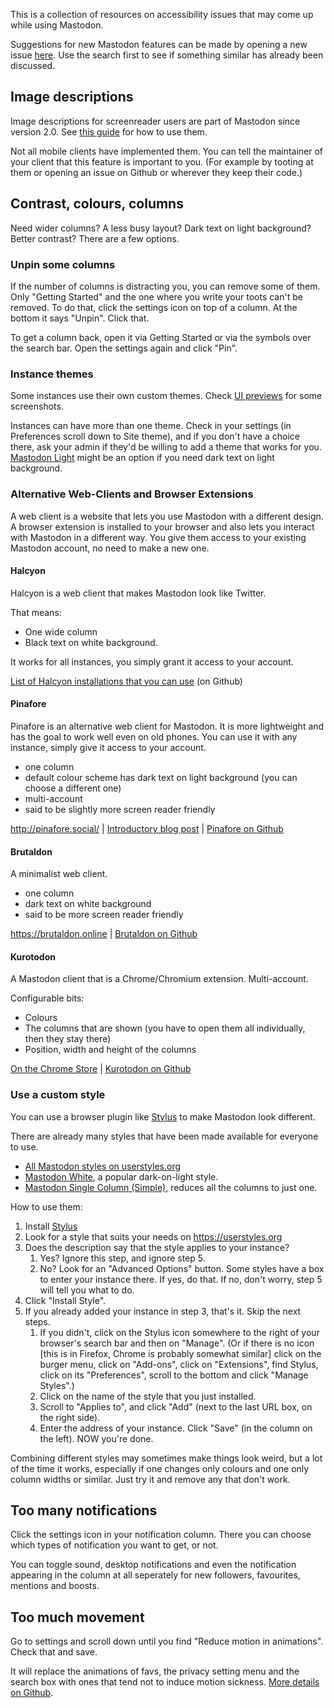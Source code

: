 This is a collection of resources on accessibility issues that may come up while using Mastodon.

Suggestions for new Mastodon features can be made by opening a new issue [https://github.com/tootsuite/mastodon/issues here]. Use the search first to see if something similar has already been discussed.

==Image descriptions==
Image descriptions for screenreader users are part of Mastodon since version 2.0. See [https://anna.flourishing.stream/2017/11/03/accessible-media/ this guide] for how to use them.

Not all mobile clients have implemented them. You can tell the maintainer of your client that this feature is important to you. (For example by tooting at them or opening an issue on Github or wherever they keep their code.)

==Contrast, colours, columns==

Need wider columns? A less busy layout? Dark text on light background? Better contrast? There are a few options.

===Unpin some columns===
If the number of columns is distracting you, you can remove some of them. Only "Getting Started" and the one where you write your toots can't be removed. To do that, click the settings icon on top of a column. At the bottom it says "Unpin". Click that.

To get a column back, open it via Getting Started or via the symbols over the search bar. Open the settings again and click "Pin".

===Instance themes===
Some instances use their own custom themes. Check [[UI previews]] for some screenshots.

Instances can have more than one theme. Check in your settings (in Preferences scroll down to Site theme), and if you don't have a choice there, ask your admin if they'd be willing to add a theme that works for you. [https://github.com/skiant/mastodon-light-theme Mastodon Light] might be an option if you need dark text on light background.

===Alternative Web-Clients and Browser Extensions===

A web client is a website that lets you use Mastodon with a different design. A browser extension is installed to your browser and also lets you interact with Mastodon in a different way. You give them access to your existing Mastodon account, no need to make a new one.

====Halcyon====
Halcyon is a web client that makes Mastodon look like Twitter.

That means:

*One wide column
*Black text on white background.

It works for all instances, you simply grant it access to your account.

[https://notabug.org/halcyon-suite/halcyon/wiki/Instances List of Halcyon installations that you can use] (on Github)

====Pinafore====
Pinafore is an alternative web client for Mastodon. It is more lightweight and has the goal to work well even on old phones. You can use it with any instance, simply give it access to your account.

*one column
*default colour scheme has dark text on light background (you can choose a different one)
*multi-account
*said to be slightly more screen reader friendly

http://pinafore.social/ | [https://nolanlawson.com/2018/04/09/introducing-pinafore-for-mastodon/ Introductory blog post] | [https://github.com/nolanlawson/pinafore Pinafore on Github]

==== Brutaldon ====
A minimalist web client.

* one column
* dark text on white background
* said to be more screen reader friendly

https://brutaldon.online | [https://github.com/jfmcbrayer/brutaldon Brutaldon on Github]

====Kurotodon====

A Mastodon client that is a Chrome/Chromium extension. Multi-account.

Configurable bits:

*Colours
*The columns that are shown (you have to open them all individually, then they stay there)
*Position, width and height of the columns

[https://chrome.google.com/webstore/detail/kurotodon/fandjchmgmejjcjcedgeoileeibjndbb?hl=en On the Chrome Store] | [https://github.com/oken1/kurotodon Kurotodon on Github]

===Use a custom style===
You can use a browser plugin like [https://add0n.com/stylus.html Stylus] to make Mastodon look different.

There are already many styles that have been made available for everyone to use.

*[https://userstyles.org/styles/browse?search_terms=mastodon All Mastodon styles on userstyles.org]
*[https://userstyles.org/styles/140789/mastodon-white Mastodon White], a popular dark-on-light style.
*[https://userstyles.org/styles/158971/mastodon-single-column-simple Mastodon Single Column (Simple)], reduces all the columns to just one.

How to use them:

#Install [https://add0n.com/stylus.html Stylus]
#Look for a style that suits your needs on https://userstyles.org
#Does the description say that the style applies to your instance?
##Yes? Ignore this step, and ignore step 5.
##No? Look for an "Advanced Options" button. Some styles have a box to enter your instance there. If yes, do that. If no, don't worry, step 5 will tell you what to do.
#Click "Install Style".
#If you already added your instance in step 3, that's it. Skip the next steps.
##If you didn't, click on the Stylus icon somewhere to the right of your browser's search bar and then on "Manage". (Or if there is no icon [this is in Firefox, Chrome is probably somewhat similar] click on the burger menu, click on "Add-ons", click on "Extensions", find Stylus, click on its "Preferences", scroll to the bottom and click "Manage Styles".)
##Click on the name of the style that you just installed.
##Scroll to "Applies to", and click "Add" (next to the last URL box, on the right side).
##Enter the address of your instance. Click "Save" (in the column on the left). NOW you're done.

Combining different styles may sometimes make things look weird, but a lot of the time it works, especially if one changes only colours and one only column widths or similar. Just try it and remove any that don't work.

==Too many notifications==
Click the settings icon in your notification column. There you can choose which types of notification you want to get, or not.

You can toggle sound, desktop notifications and even the notification appearing in the column at all seperately for new followers, favourites, mentions and boosts.

==Too much movement==
Go to settings and scroll down until you find "Reduce motion in animations". Check that and save.

It will replace the animations of favs, the privacy setting menu and the search box with ones that tend not to induce motion sickness. [https://github.com/tootsuite/mastodon/pull/5393 More details on Github].